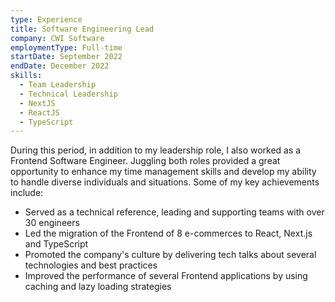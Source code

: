 ```yaml
---
type: Experience
title: Software Engineering Lead
company: CWI Software
employmentType: Full-time
startDate: September 2022
endDate: December 2022
skills:
  - Team Leadership
  - Technical Leadership
  - NextJS
  - ReactJS
  - TypeScript
---
```


During this period, in addition to my leadership role, I also worked as a Frontend Software Engineer. Juggling both roles provided a great opportunity to enhance my time management skills and develop my ability to handle diverse individuals and situations. Some of my key achievements include:

- Served as a technical reference, leading and supporting teams with over 30 engineers
- Led the migration of the Frontend of 8 e-commerces to React, Next.js and TypeScript
- Promoted the company's culture by delivering tech talks about several technologies and best practices
- Improved the performance of several Frontend applications by using caching and lazy loading strategies
